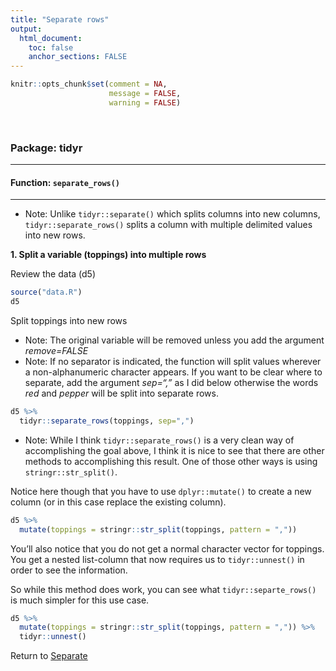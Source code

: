```yaml
---
title: "Separate rows"
output: 
  html_document:
    toc: false
    anchor_sections: FALSE
---
```


```r
knitr::opts_chunk$set(comment = NA,
                      message = FALSE,
                      warning = FALSE)
```

<br>

### Package: tidyr

---

#### Function: `separate_rows()`

---

* Note: Unlike `tidyr::separate()` which splits columns into new columns, `tidyr::separate_rows()` splits a column with multiple delimited values into new rows.

**1\. Split a variable (toppings) into multiple rows**

Review the data (d5)

```r

source("data.R")
d5

```

Split toppings into new rows

* Note: The original variable will be removed unless you add the argument *remove=FALSE*
* Note: If no separator is indicated, the function will split values wherever a non-alphanumeric character appears. If you want to be clear where to separate, add the argument *sep=","* as I did below otherwise the words *red* and *pepper* will be split into separate rows.

```r

d5 %>% 
  tidyr::separate_rows(toppings, sep=",")

```

* Note: While I think `tidyr::separate_rows()` is a very clean way of accomplishing the goal above, I think it is nice to see that there are other methods to accomplishing this result. One of those other ways is using `stringr::str_split()`. 

Notice here though that you have to use `dplyr::mutate()` to create a new column (or in this case replace the existing column). 

```r

d5 %>%
  mutate(toppings = stringr::str_split(toppings, pattern = ",")) 

```

You'll also notice that you do not get a normal character vector for toppings. You get a nested list-column that now requires us to `tidyr::unnest()` in order to see the information.

So while this method does work, you can see what `tidyr::separte_rows()` is much simpler for this use case.

```r

d5 %>%
  mutate(toppings = stringr::str_split(toppings, pattern = ",")) %>%
  tidyr::unnest()

```


Return to [Separate](https://github.com/Cghlewis/data-wrangling-functions/wiki/Separate)